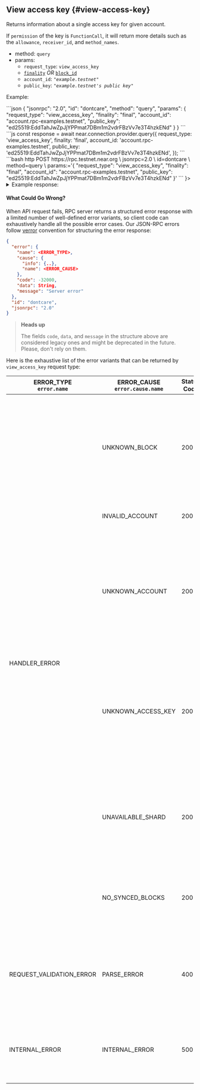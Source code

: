 
## View access key {#view-access-key}

Returns information about a single access key for given account.

If `permission` of the key is `FunctionCall`, it will return more details such
as the `allowance`, `receiver_id`, and `method_names`.

- method: `query`
- params:
  - `request_type`: `view_access_key`
  - [`finality`](/api/rpc/setup#using-finality-param) _OR_ [`block_id`](/api/rpc/setup#using-block_id-param)
  - `account_id`: _`"example.testnet"`_
  - `public_key`: _`"example.testnet's public key"`_

Example:

<Tabs groupId="code-tabs">
  <TabItem value="json" label="JSON" default>
    ```json
    {
      "jsonrpc": "2.0",
      "id": "dontcare",
      "method": "query",
      "params": {
        "request_type": "view_access_key",
        "finality": "final",
        "account_id": "account.rpc-examples.testnet",
        "public_key": "ed25519:EddTahJwZpJjYPPmat7DBm1m2vdrFBzVv7e3T4hzkENd"
      }
    }
    ```
  </TabItem>
  <TabItem value="js" label="JavaScript">
    ```js
    const response = await near.connection.provider.query({
      request_type: 'view_access_key',
      finality: 'final',
      account_id: 'account.rpc-examples.testnet',
      public_key: 'ed25519:EddTahJwZpJjYPPmat7DBm1m2vdrFBzVv7e3T4hzkENd',
    });
    ```
  </TabItem>
  <TabItem value="http" label="HTTPie">
    ```bash
    http POST https://rpc.testnet.near.org \
      jsonrpc=2.0 \
      id=dontcare \
      method=query \
      params:='{
        "request_type": "view_access_key",
        "finality": "final",
        "account_id": "account.rpc-examples.testnet",
        "public_key": "ed25519:EddTahJwZpJjYPPmat7DBm1m2vdrFBzVv7e3T4hzkENd"
      }'
    ```
  </TabItem>
  <TabItem value="Lantstool" label={<LantstoolLabel />}>
    <TryOutOnLantstool path="docs/5.api/rpc/access-keys/get-account-key.json" />
  </TabItem>
</Tabs>

<details>
  <summary>Example response: </summary>
  ```json
  {
    "jsonrpc": "2.0",
    "result": {
      "block_hash": "J1zkrK8sHuzzV8pkXsEPrZH7SQZeJ2NSEs9L1hSWzVgg",
      "block_height": 187316844,
      "nonce": 187309654000001,
      "permission": {
        "FunctionCall": {
          "allowance": "149788200694421800000000",
          "method_names": [
            "write_record",
            "get_record",
            "get_greeting",
            "__contract_abi",
            "contract_source_metadata"
          ],
          "receiver_id": "contract.rpc-examples.testnet"
        }
      }
    },
    "id": "dontcare"
  }
  ```
</details>

#### What Could Go Wrong?

When API request fails, RPC server returns a structured error response with a
limited number of well-defined error variants, so client code can exhaustively
handle all the possible error cases. Our JSON-RPC errors follow
[verror](https://github.com/joyent/node-verror) convention for structuring
the error response:

```json
{
  "error": {
    "name": <ERROR_TYPE>,
    "cause": {
      "info": {..},
      "name": <ERROR_CAUSE>
    },
    "code": -32000,
    "data": String,
    "message": "Server error"
  },
  "id": "dontcare",
  "jsonrpc": "2.0"
}
```

> **Heads up**
>
> The fields `code`, `data`, and `message` in the structure above are considered
> legacy ones and might be deprecated in the future. Please, don't rely on them.

Here is the exhaustive list of the error variants that can be returned by
`view_access_key` request type:

<table className="custom-stripe">
  <thead>
    <tr>
      <th>
        ERROR_TYPE
        <br />
        <code>error.name</code>
      </th>
      <th>
        ERROR_CAUSE
        <br />
        <code>error.cause.name</code>
      </th>
      <th>Status Code</th>
      <th>Reason</th>
      <th>Solution</th>
    </tr>
  </thead>
  <tbody>
    <tr>
      <td rowspan="6">HANDLER_ERROR</td>
      <td>UNKNOWN_BLOCK</td>
      <td>200</td>
      <td>
        The requested block has not been produced yet or it has been garbage-collected (cleaned up
        to save space on the RPC node)
      </td>
      <td>
        <ul>
          <li>Check that the requested block is legit</li>
          <li>
            If the block had been produced more than 5 epochs ago, try to send your request to{' '}
            <a
              href="https://near-nodes.io/intro/node-types#archival-node"
              target="_blank"
              rel="noopener noreferrer"
            >
              an archival node
            </a>
          </li>
        </ul>
      </td>
    </tr>
    <tr>
      <td>INVALID_ACCOUNT</td>
      <td>200</td>
      <td>
        The requested <code>account_id</code> is invalid
      </td>
      <td>
        <ul>
          <li>
            Provide a valid <code>account_id</code>
          </li>
        </ul>
      </td>
    </tr>
    <tr>
      <td>UNKNOWN_ACCOUNT</td>
      <td>200</td>
      <td>
        The requested <code>account_id</code> has not been found while viewing since the account has
        not been created or has been already deleted
      </td>
      <td>
        <ul>
          <li>
            Check the <code>account_id</code>
          </li>
          <li>Specify a different block or retry if you request the latest state</li>
        </ul>
      </td>
    </tr>
    <tr>
      <td>UNKNOWN_ACCESS_KEY</td>
      <td>200</td>
      <td>
        The requested <code>public_key</code> has not been found while viewing since the public key
        has not been created or has been already deleted
      </td>
      <td>
        <ul>
          <li>
            Check the <code>public_key</code>
          </li>
          <li>Specify a different block or retry if you request the latest state</li>
        </ul>
      </td>
    </tr>
    <tr>
      <td>UNAVAILABLE_SHARD</td>
      <td>200</td>
      <td>
        The node was unable to found the requested data because it does not track the shard where
        data is present
      </td>
      <td>
        <ul>
          <li>Send a request to a different node which might track the shard</li>
        </ul>
      </td>
    </tr>
    <tr>
      <td>NO_SYNCED_BLOCKS</td>
      <td>200</td>
      <td>The node is still syncing and the requested block is not in the database yet</td>
      <td>
        <ul>
          <li>Wait until the node finish syncing</li>
          <li>Send a request to a different node which is synced</li>
        </ul>
      </td>
    </tr>
    <tr className="stripe">
      <td>REQUEST_VALIDATION_ERROR</td>
      <td>PARSE_ERROR</td>
      <td>400</td>
      <td>
        Passed arguments can't be parsed by JSON RPC server (missing arguments, wrong format, etc.)
      </td>
      <td>
        <ul>
          <li>Check the arguments passed and pass the correct ones</li>
          <li>
            Check <code>error.cause.info</code> for more details
          </li>
        </ul>
      </td>
    </tr>
    <tr>
      <td>INTERNAL_ERROR</td>
      <td>INTERNAL_ERROR</td>
      <td>500</td>
      <td>Something went wrong with the node itself or overloaded</td>
      <td>
        <ul>
          <li>Try again later</li>
          <li>Send a request to a different node</li>
          <li>
            Check <code>error.cause.info</code> for more details
          </li>
        </ul>
      </td>
    </tr>
  </tbody>
</table>